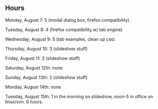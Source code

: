 ==Hours==

Monday, August 7: 5 (modal dialog box, firefox compatibility)

Tuesday, August 8: 4 (firefox compatibility w/ tab engine)

Wednesday, August 9: 5 (tab examples, clean up css)

Thursday, August 10: 3 (slideshow stuff)

Friday, August 11: 3 (slideshow stuff)

Saturday, August 12th: none

Sunday, August 13th: 2 (slideshow stuff)

Monday, August 14th: none

Tuesday, August 15th: 1 in the morning on slideshow, noon-5 in office on linux/svn.  6 hours.